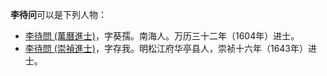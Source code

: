 '''李待问'''可以是下列人物：
*[[李待問_(萬曆進士)|李待問 (萬曆進士)]]，字葵孺。南海人。万历三十二年（1604年）进士。
*[[李待問_(崇禎進士)|李待問 (崇禎進士)]]，字存我。明松江府华亭县人，崇祯十六年（1643年）进士。

{{disambig|Cat=三字李姓人名消歧义}}
